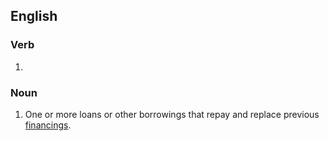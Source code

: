 ==English==

===Verb===
{{head|en|verb form}}

# {{present participle of|en|refinance|nocat=1}}

===Noun===
{{en-noun}}

# {{lb|en|finance}} One or more loans or other borrowings that repay and replace previous [[financing]]s.